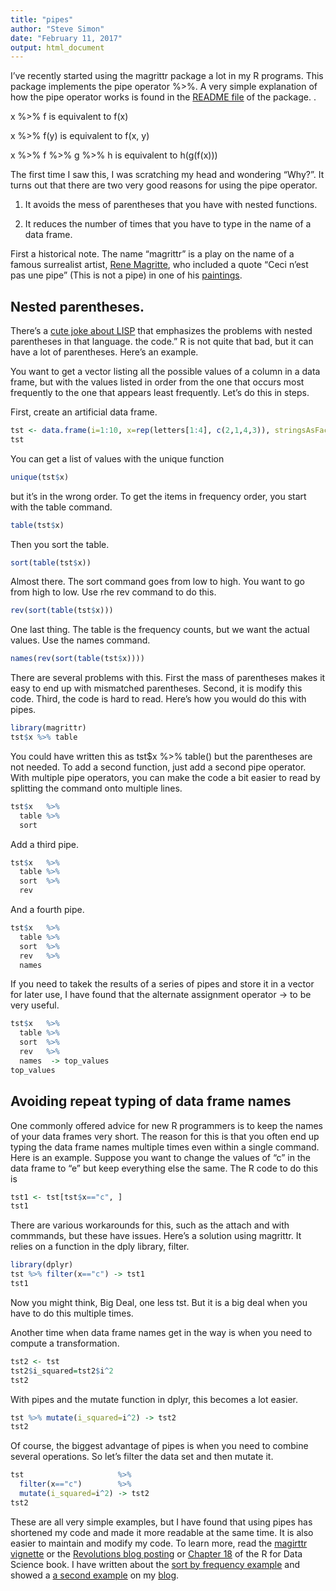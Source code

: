 ```yaml
---
title: "pipes"
author: "Steve Simon"
date: "February 11, 2017"
output: html_document
---
```


I've recently started using the magrittr package a lot in my R programs. This package implements the pipe operator %>%. A very simple explanation of how the pipe operator works is found in the [README file](https://cran.r-project.org/web/packages/magrittr/README.html) of the package. .


x %>% f is equivalent to f(x)

x %>% f(y) is equivalent to f(x, y)

x %>% f %>% g %>% h is equivalent to h(g(f(x)))

The first time I saw this, I was scratching my head and wondering "Why?". It turns out that there are two very good reasons for using the pipe operator.

1. It avoids the mess of parentheses that you have with nested functions.

2. It reduces the number of times that you have to type in the name of a data frame.

First a historical note. The name "magrittr" is a play on the name of a famous surrealist artist, [Rene Magritte](https://en.wikipedia.org/wiki/Ren%C3%A9_Magritte), who included a quote "Ceci n'est pas une pipe" (This is not a pipe) in one of his [paintings](https://en.wikipedia.org/wiki/The_Treachery_of_Images).

## Nested parentheses.

There's a [cute joke about LISP](http://www.netfunny.com/rhf/jokes/90q2/lispcode.html) that emphasizes the problems with nested parentheses in that language. the code." R is not quite that bad, but it can have a lot of parentheses. Here's an example.

You want to get a vector listing all the possible values of a column in a data frame, but with the values listed in order from the one that occurs most frequently to the one that appears least frequently. Let's do this in steps.

First, create an artificial data frame.

```r
tst <- data.frame(i=1:10, x=rep(letters[1:4], c(2,1,4,3)), stringsAsFactors=FALSE)
tst
```

You can get a list of values with the unique function

```r
unique(tst$x)
```

but it's in the wrong order. To get the items in frequency order, you start with the table command.

```r
table(tst$x)
```

Then you sort the table.

```r
sort(table(tst$x))
```

Almost there. The sort command goes from low to high. You want to go from high to low. Use rhe rev command to do this.

```r
rev(sort(table(tst$x)))
```

One last thing. The table is the frequency counts, but we want the actual values. Use the names command.

```r
names(rev(sort(table(tst$x))))
```

There are several problems with this. First the mass of parentheses makes it easy to end up with mismatched parentheses. Second, it is modify this code. Third, the code is hard to read. Here's how you would do this with pipes.

```r
library(magrittr)
tst$x %>% table
```

You could have written this as tst$x %>% table() but the parentheses are not needed. To add a second function, just add a second pipe operator. With multiple pipe operators, you can make the code a bit easier to read by splitting the command onto multiple lines.

```r
tst$x   %>%
  table %>%
  sort
```

Add a third pipe.

```r
tst$x   %>%
  table %>%
  sort  %>%
  rev
```

And a fourth pipe.

```r
tst$x   %>%
  table %>%
  sort  %>%
  rev   %>%
  names
```

If you need to takek the results of a series of pipes and store it in a vector for later use, I have found that the alternate assignment operator -> to be very useful.

```r
tst$x   %>%
  table %>%
  sort  %>%
  rev   %>%
  names  -> top_values
top_values
```

## Avoiding repeat typing of data frame names

One commonly offered advice for new R programmers is to keep the names of your data frames very short. The reason for this is that you often end up typing the data frame names multiple times even within a single command. Here is an example. Suppose you want to change the values of "c" in the data frame to "e" but keep everything else the same. The R code to do this is

```r
tst1 <- tst[tst$x=="c", ]
tst1
```

There are various workarounds for this, such as the attach and with commmands, but these have issues. Here's a solution using magrittr. It relies on a function in the dply library, filter.

```r
library(dplyr)
tst %>% filter(x=="c") -> tst1
tst1
```

Now you might think, Big Deal, one less tst. But it is a big deal when you have to do this multiple times.
 
Another time when data frame names get in the way is when you need to compute a transformation.

```r
tst2 <- tst
tst2$i_squared=tst2$i^2
tst2
```

With pipes and the mutate function in dplyr, this becomes a lot easier.

```r
tst %>% mutate(i_squared=i^2) -> tst2
tst2
```

Of course, the biggest advantage of pipes is when you need to combine several operations. So let's filter the data set and then mutate it.

```r
tst                     %>%
  filter(x=="c")        %>%
  mutate(i_squared=i^2) -> tst2
tst2
```

These are all very simple examples, but I have found that using pipes has shortened my code and made it more readable at the same time. It is also easier to maintain and modify my code. To learn more, read the [magirttr vignette](https://cran.r-project.org/web/packages/magrittr/vignettes/magrittr.html) or the [Revolutions blog posting](http://blog.revolutionanalytics.com/2014/07/magrittr-simplifying-r-code-with-pipes.html) or [Chapter 18](http://r4ds.had.co.nz/pipes.html) of the R for Data Science book. I have written about the [sort by frequency example](http://blog.pmean.com/pipes-in-r/) and showed a [a second example](http://blog.pmean.com/pipes-in-r-2/) on my [blog](http://blog.pmean.com).